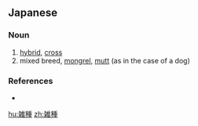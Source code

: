 ==Japanese==
{{ja-kanjitab|ざつ|k1=ざっ|しゅ|yomi=on}}

===Noun===
{{ja-noun|ざっしゅ}}

# [[hybrid]], [[cross]]
# mixed breed, [[mongrel]], [[mutt]] (as in the case of a dog)

===References===
* {{R:Shogakukan}}

[[hu:雑種]]
[[zh:雑種]]